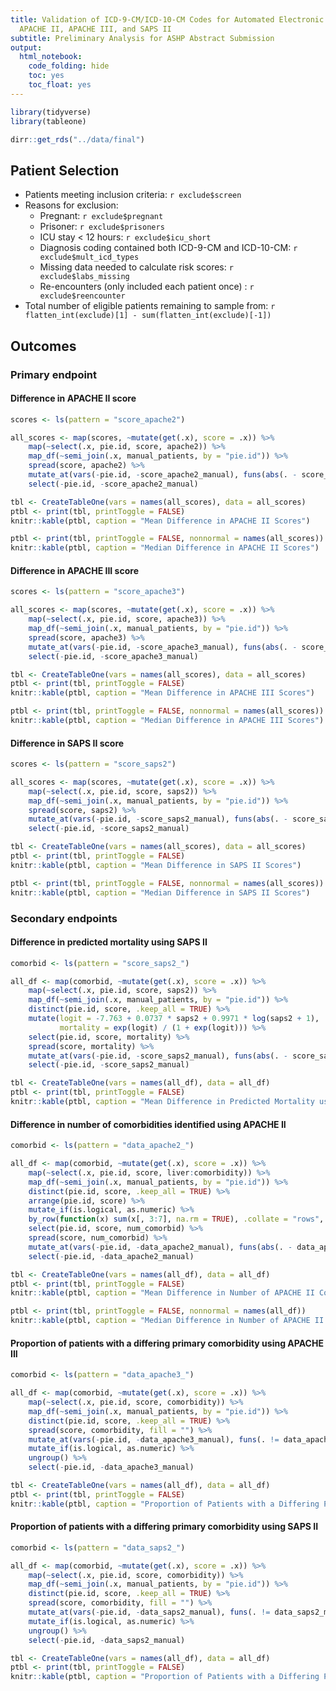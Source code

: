 ```yaml
---
title: Validation of ICD-9-CM/ICD-10-CM Codes for Automated Electronic Scoring of
  APACHE II, APACHE III, and SAPS II
subtitle: Preliminary Analysis for ASHP Abstract Submission
output:
  html_notebook:
    code_folding: hide
    toc: yes
    toc_float: yes
---
```


```r
library(tidyverse)
library(tableone)

dirr::get_rds("../data/final")
```

## Patient Selection

* Patients meeting inclusion criteria: `r exclude$screen`
* Reasons for exclusion:
    - Pregnant: `r exclude$pregnant`
    - Prisoner: `r exclude$prisoners`
    - ICU stay < 12 hours: `r exclude$icu_short`
    - Diagnosis coding contained both ICD-9-CM and ICD-10-CM: `r exclude$mult_icd_types`
    - Missing data needed to calculate risk scores: `r exclude$labs_missing`
    - Re-encounters (only included each patient once) : `r exclude$reencounter`
* Total number of eligible patients remaining to sample from: `r flatten_int(exclude)[1] - sum(flatten_int(exclude)[-1])`

## Outcomes

### Primary endpoint

#### Difference in APACHE II score

```r
scores <- ls(pattern = "score_apache2")

all_scores <- map(scores, ~mutate(get(.x), score = .x)) %>%
    map(~select(.x, pie.id, score, apache2)) %>%
    map_df(~semi_join(.x, manual_patients, by = "pie.id")) %>%
    spread(score, apache2) %>%
    mutate_at(vars(-pie.id, -score_apache2_manual), funs(abs(. - score_apache2_manual))) %>%
    select(-pie.id, -score_apache2_manual)

tbl <- CreateTableOne(vars = names(all_scores), data = all_scores)
ptbl <- print(tbl, printToggle = FALSE)
knitr::kable(ptbl, caption = "Mean Difference in APACHE II Scores")
```

```r
ptbl <- print(tbl, printToggle = FALSE, nonnormal = names(all_scores))
knitr::kable(ptbl, caption = "Median Difference in APACHE II Scores")

```

#### Difference in APACHE III score

```r
scores <- ls(pattern = "score_apache3")

all_scores <- map(scores, ~mutate(get(.x), score = .x)) %>%
    map(~select(.x, pie.id, score, apache3)) %>%
    map_df(~semi_join(.x, manual_patients, by = "pie.id")) %>%
    spread(score, apache3) %>%
    mutate_at(vars(-pie.id, -score_apache3_manual), funs(abs(. - score_apache3_manual))) %>%
    select(-pie.id, -score_apache3_manual)

tbl <- CreateTableOne(vars = names(all_scores), data = all_scores)
ptbl <- print(tbl, printToggle = FALSE)
knitr::kable(ptbl, caption = "Mean Difference in APACHE III Scores")
```

```r
ptbl <- print(tbl, printToggle = FALSE, nonnormal = names(all_scores))
knitr::kable(ptbl, caption = "Median Difference in APACHE III Scores")

```

#### Difference in SAPS II score

```r
scores <- ls(pattern = "score_saps2")

all_scores <- map(scores, ~mutate(get(.x), score = .x)) %>%
    map(~select(.x, pie.id, score, saps2)) %>%
    map_df(~semi_join(.x, manual_patients, by = "pie.id")) %>%
    spread(score, saps2) %>%
    mutate_at(vars(-pie.id, -score_saps2_manual), funs(abs(. - score_saps2_manual))) %>%
    select(-pie.id, -score_saps2_manual)

tbl <- CreateTableOne(vars = names(all_scores), data = all_scores)
ptbl <- print(tbl, printToggle = FALSE)
knitr::kable(ptbl, caption = "Mean Difference in SAPS II Scores")
```

```r
ptbl <- print(tbl, printToggle = FALSE, nonnormal = names(all_scores))
knitr::kable(ptbl, caption = "Median Difference in SAPS II Scores")

```

### Secondary endpoints

#### Difference in predicted mortality using SAPS II

```r
comorbid <- ls(pattern = "score_saps2_")

all_df <- map(comorbid, ~mutate(get(.x), score = .x)) %>%
    map(~select(.x, pie.id, score, saps2)) %>%
    map_df(~semi_join(.x, manual_patients, by = "pie.id")) %>%
    distinct(pie.id, score, .keep_all = TRUE) %>%
    mutate(logit = -7.763 + 0.0737 * saps2 + 0.9971 * log(saps2 + 1),
           mortality = exp(logit) / (1 + exp(logit))) %>%
    select(pie.id, score, mortality) %>%
    spread(score, mortality) %>%
    mutate_at(vars(-pie.id, -score_saps2_manual), funs(abs(. - score_saps2_manual))) %>%
    select(-pie.id, -score_saps2_manual)

tbl <- CreateTableOne(vars = names(all_df), data = all_df)
ptbl <- print(tbl, printToggle = FALSE)
knitr::kable(ptbl, caption = "Mean Difference in Predicted Mortality using SAPS II")
```

#### Difference in number of comorbidities identified using APACHE II

```r
comorbid <- ls(pattern = "data_apache2_")

all_df <- map(comorbid, ~mutate(get(.x), score = .x)) %>%
    map(~select(.x, pie.id, score, liver:comorbidity)) %>%
    map_df(~semi_join(.x, manual_patients, by = "pie.id")) %>%
    distinct(pie.id, score, .keep_all = TRUE) %>%
    arrange(pie.id, score) %>%
    mutate_if(is.logical, as.numeric) %>%
    by_row(function(x) sum(x[, 3:7], na.rm = TRUE), .collate = "rows", .to = "num_comorbid") %>%
    select(pie.id, score, num_comorbid) %>%
    spread(score, num_comorbid) %>%
    mutate_at(vars(-pie.id, -data_apache2_manual), funs(abs(. - data_apache2_manual))) %>%
    select(-pie.id, -data_apache2_manual)

tbl <- CreateTableOne(vars = names(all_df), data = all_df)
ptbl <- print(tbl, printToggle = FALSE)
knitr::kable(ptbl, caption = "Mean Difference in Number of APACHE II Comorbidities")
```

```r
ptbl <- print(tbl, printToggle = FALSE, nonnormal = names(all_df))
knitr::kable(ptbl, caption = "Median Difference in Number of APACHE II Comorbidities")
```

#### Proportion of patients with a differing primary comorbidity using APACHE III

```r
comorbid <- ls(pattern = "data_apache3_")

all_df <- map(comorbid, ~mutate(get(.x), score = .x)) %>%
    map(~select(.x, pie.id, score, comorbidity)) %>%
    map_df(~semi_join(.x, manual_patients, by = "pie.id")) %>%
    distinct(pie.id, score, .keep_all = TRUE) %>%
    spread(score, comorbidity, fill = "") %>%
    mutate_at(vars(-pie.id, -data_apache3_manual), funs(. != data_apache3_manual)) %>%
    mutate_if(is.logical, as.numeric) %>%
    ungroup() %>%
    select(-pie.id, -data_apache3_manual)

tbl <- CreateTableOne(vars = names(all_df), data = all_df)
ptbl <- print(tbl, printToggle = FALSE)
knitr::kable(ptbl, caption = "Proportion of Patients with a Differing Primary Comorbidity using APACHE III")
```

#### Proportion of patients with a differing primary comorbidity using SAPS II

```r
comorbid <- ls(pattern = "data_saps2_")

all_df <- map(comorbid, ~mutate(get(.x), score = .x)) %>%
    map(~select(.x, pie.id, score, comorbidity)) %>%
    map_df(~semi_join(.x, manual_patients, by = "pie.id")) %>%
    distinct(pie.id, score, .keep_all = TRUE) %>%
    spread(score, comorbidity, fill = "") %>%
    mutate_at(vars(-pie.id, -data_saps2_manual), funs(. != data_saps2_manual)) %>%
    mutate_if(is.logical, as.numeric) %>%
    ungroup() %>%
    select(-pie.id, -data_saps2_manual)

tbl <- CreateTableOne(vars = names(all_df), data = all_df)
ptbl <- print(tbl, printToggle = FALSE)
knitr::kable(ptbl, caption = "Proportion of Patients with a Differing Primary Comorbidity using SAPS II")
```
